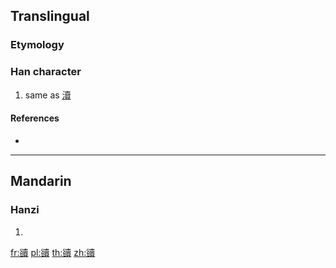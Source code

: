 {{character info/new}}
==Translingual==

===Etymology===
{{Han compound|谷|賣|c1=s|c2=p|t1=valley|ls=psc}}

===Han character===
{{Han char|rn=150|rad=谷|as=15|sn=22|four=|canj=CRGWC}}

# same as [[瀆]]

====References====
* {{Han ref|kx=1191.080|dkj=36239|dj=1654.080|hdz=63907.120|uh=8C44|ud=35908}}

----

==Mandarin==

===Hanzi===
{{cmn-hanzi|pin=[[dú]] ([[du2]])|wg=tu<sup>2</sup>}}

# {{defn|lang=cmn|sort=谷15}}

[[fr:豄]]
[[pl:豄]]
[[th:豄]]
[[zh:豄]]